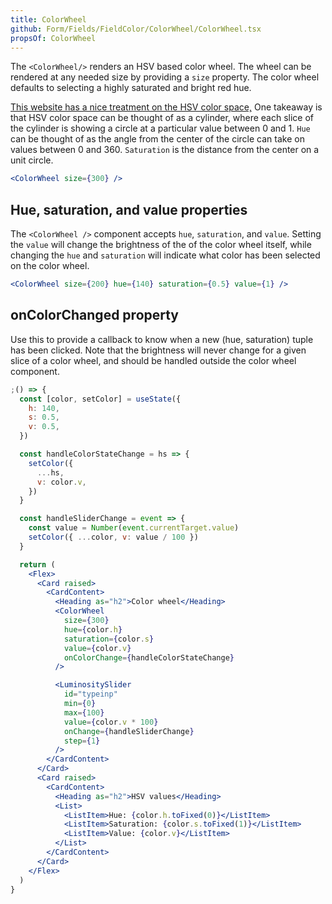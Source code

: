```yaml
---
title: ColorWheel
github: Form/Fields/FieldColor/ColorWheel/ColorWheel.tsx
propsOf: ColorWheel
---
```


The `<ColorWheel/>` renders an HSV based color wheel. The wheel can be rendered at any needed size by providing a `size` property.
The color wheel defaults to selecting a highly saturated and bright red hue.

[This website has a nice treatment on the HSV color space,](http://learn.leighcotnoir.com/artspeak/elements-color/hue-value-saturation/)
One takeaway is that HSV color space can be thought of as a cylinder, where each slice of the cylinder is showing a circle at a particular
value between 0 and 1. `Hue` can be thought of as the angle from the center of the circle can take on values between 0 and 360.
`Saturation` is the distance from the center on a unit circle.

```jsx
<ColorWheel size={300} />
```

## Hue, saturation, and value properties

The `<ColorWheel />` component accepts `hue`, `saturation`, and `value`. Setting the `value` will change the brightness of the
of the color wheel itself, while changing the `hue` and `saturation` will indicate what color has been selected on the color wheel.

```jsx
<ColorWheel size={200} hue={140} saturation={0.5} value={1} />
```

## onColorChanged property

Use this to provide a callback to know when a new (hue, saturation) tuple has been clicked. Note that the brightness will never change for a given
slice of a color wheel, and should be handled outside the color wheel component.

```jsx
;() => {
  const [color, setColor] = useState({
    h: 140,
    s: 0.5,
    v: 0.5,
  })

  const handleColorStateChange = hs => {
    setColor({
      ...hs,
      v: color.v,
    })
  }

  const handleSliderChange = event => {
    const value = Number(event.currentTarget.value)
    setColor({ ...color, v: value / 100 })
  }

  return (
    <Flex>
      <Card raised>
        <CardContent>
          <Heading as="h2">Color wheel</Heading>
          <ColorWheel
            size={300}
            hue={color.h}
            saturation={color.s}
            value={color.v}
            onColorChange={handleColorStateChange}
          />

          <LuminositySlider
            id="typeinp"
            min={0}
            max={100}
            value={color.v * 100}
            onChange={handleSliderChange}
            step={1}
          />
        </CardContent>
      </Card>
      <Card raised>
        <CardContent>
          <Heading as="h2">HSV values</Heading>
          <List>
            <ListItem>Hue: {color.h.toFixed(0)}</ListItem>
            <ListItem>Saturation: {color.s.toFixed(1)}</ListItem>
            <ListItem>Value: {color.v}</ListItem>
          </List>
        </CardContent>
      </Card>
    </Flex>
  )
}
```
